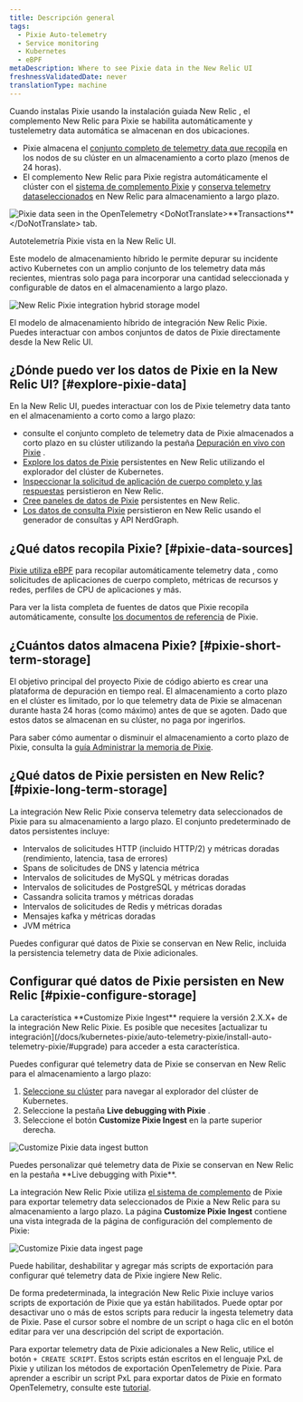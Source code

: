 ```yaml
---
title: Descripción general
tags:
  - Pixie Auto-telemetry
  - Service monitoring
  - Kubernetes
  - eBPF
metaDescription: Where to see Pixie data in the New Relic UI
freshnessValidatedDate: never
translationType: machine
---
```






Cuando instalas Pixie usando la instalación guiada New Relic , el complemento New Relic para Pixie se habilita automáticamente y tustelemetry data automática se almacenan en dos ubicaciones.

* Pixie almacena el [conjunto completo de telemetry data que recopila](#pixie-data-sources) en los nodos de su clúster en un almacenamiento a corto plazo (menos de 24 horas).
* El complemento New Relic para Pixie registra automáticamente el clúster con el [sistema de complemento Pixie](https://docs.px.dev/reference/plugins/plugin-system/) y [conserva telemetry dataseleccionados](#pixie-long-term-storage) en New Relic para almacenamiento a largo plazo.

<img
  title="The UI of New Relic pulls data from data seen in the OpenTelemetry <DoNotTranslate>**Transactions**</DoNotTranslate> tab. "
  alt="Pixie data seen in the OpenTelemetry <DoNotTranslate>**Transactions**</DoNotTranslate> tab. "
  src={pixieServiceOtelTransactions}
/>

<figcaption>
  Autotelemetría Pixie vista en la New Relic UI.
</figcaption>

Este modelo de almacenamiento híbrido le permite depurar su incidente activo Kubernetes con un amplio conjunto de los telemetry data más recientes, mientras solo paga para incorporar una cantidad seleccionada y configurable de datos en el almacenamiento a largo plazo.

<img
  title="The New Relic Pixie integration hybrid storage model"
  alt="New Relic Pixie integration hybrid storage model"
  src={pixieIntegrationHybridStorage}
/>

<figcaption>
  El modelo de almacenamiento híbrido de integración New Relic Pixie. Puedes interactuar con ambos conjuntos de datos de Pixie directamente desde la New Relic UI.
</figcaption>

## ¿Dónde puedo ver los datos de Pixie en la New Relic UI? [#explore-pixie-data]

En la New Relic UI, puedes interactuar con los de Pixie telemetry data tanto en el almacenamiento a corto como a largo plazo:

* consulte el conjunto completo de telemetry data de Pixie almacenados a corto plazo en su clúster utilizando la pestaña [Depuración en vivo con Pixie](/docs/kubernetes-pixie/auto-telemetry-pixie/understand-use-data/live-debugging-with-pixie) .
* [Explore los datos de Pixie](/docs/kubernetes-pixie/auto-telemetry-pixie/understand-use-data/explore-pixie-data) persistentes en New Relic utilizando el explorador del clúster de Kubernetes.
* [Inspeccionar la solicitud de aplicación de cuerpo completo y las respuestas](/docs/kubernetes-pixie/auto-telemetry-pixie/understand-use-data/pixie-entities) persistieron en New Relic.
* [Cree paneles de datos de Pixie](/docs/kubernetes-pixie/auto-telemetry-pixie/understand-use-data/dashboard-pixie-data) persistentes en New Relic.
* [Los datos de consulta Pixie](/docs/kubernetes-pixie/auto-telemetry-pixie/understand-use-data/query-pixie-data) persistieron en New Relic usando el generador de consultas y API NerdGraph.

## ¿Qué datos recopila Pixie? [#pixie-data-sources]

[Pixie utiliza eBPF](https://docs.px.dev/about-pixie/pixie-ebpf/) para recopilar automáticamente telemetry data , como solicitudes de aplicaciones de cuerpo completo, métricas de recursos y redes, perfiles de CPU de aplicaciones y más.

Para ver la lista completa de fuentes de datos que Pixie recopila automáticamente, consulte [los documentos de referencia](https://docs.px.dev/about-pixie/data-sources/) de Pixie.

## ¿Cuántos datos almacena Pixie? [#pixie-short-term-storage]

El objetivo principal del proyecto Pixie de código abierto es crear una plataforma de depuración en tiempo real. El almacenamiento a corto plazo en el clúster es limitado, por lo que telemetry data de Pixie se almacenan durante hasta 24 horas (como máximo) antes de que se agoten. Dado que estos datos se almacenan en su clúster, no paga por ingerirlos.

Para saber cómo aumentar o disminuir el almacenamiento a corto plazo de Pixie, consulta la [guía Administrar la memoria de Pixie](/docs/kubernetes-pixie/auto-telemetry-pixie/advanced-configuration/manage-pixie-memory/).

## ¿Qué datos de Pixie persisten en New Relic? [#pixie-long-term-storage]

La integración New Relic Pixie conserva telemetry data seleccionados de Pixie para su almacenamiento a largo plazo. El conjunto predeterminado de datos persistentes incluye:

* Intervalos de solicitudes HTTP (incluido HTTP/2) y métricas doradas (rendimiento, latencia, tasa de errores)
* Spans de solicitudes de DNS y latencia métrica
* Intervalos de solicitudes de MySQL y métricas doradas
* Intervalos de solicitudes de PostgreSQL y métricas doradas
* Cassandra solicita tramos y métricas doradas
* Intervalos de solicitudes de Redis y métricas doradas
* Mensajes kafka y métricas doradas
* JVM métrica

Puedes configurar qué datos de Pixie se conservan en New Relic, incluida la persistencia telemetry data de Pixie adicionales.

## Configurar qué datos de Pixie persisten en New Relic [#pixie-configure-storage]

<Callout variant="important">
  La característica <DoNotTranslate>**Customize Pixie Ingest**</DoNotTranslate> requiere la versión 2.X.X+ de la integración New Relic Pixie. Es posible que necesites [actualizar tu integración](/docs/kubernetes-pixie/auto-telemetry-pixie/install-auto-telemetry-pixie/#upgrade) para acceder a esta característica.
</Callout>

Puedes configurar qué telemetry data de Pixie se conservan en New Relic para el almacenamiento a largo plazo:

1. [Seleccione su clúster](https://one.newrelic.com/kubernetes-cluster-explorer) para navegar al explorador del clúster de Kubernetes.
2. Seleccione la pestaña <DoNotTranslate>**Live debugging with Pixie**</DoNotTranslate> .
3. Seleccione el botón <DoNotTranslate>**Customize Pixie Ingest**</DoNotTranslate> en la parte superior derecha.

<img
  title="Customize Pixie data ingest button"
  alt="Customize Pixie data ingest button"
  src={pixieCustomizeIngestButton}
/>

<figcaption>
  Puedes personalizar qué telemetry data de Pixie se conservan en New Relic en la pestaña <DoNotTranslate>**Live debugging with Pixie**</DoNotTranslate>.
</figcaption>

La integración New Relic Pixie utiliza [el sistema de complemento](https://docs.px.dev/reference/plugins/plugin-system/) de Pixie para exportar telemetry data seleccionados de Pixie a New Relic para su almacenamiento a largo plazo. La página <DoNotTranslate>**Customize Pixie Ingest**</DoNotTranslate> contiene una vista integrada de la página de configuración del complemento de Pixie:

<img
  title="Customize Pixie data ingest page"
  alt="Customize Pixie data ingest page"
  src={pixieCustomizeIngest}
/>

<figcaption>
  Puede habilitar, deshabilitar y agregar más scripts de exportación para configurar qué telemetry data de Pixie ingiere New Relic.
</figcaption>

De forma predeterminada, la integración New Relic Pixie incluye varios scripts de exportación de Pixie que ya están habilitados. Puede optar por desactivar uno o más de estos scripts para reducir la ingesta telemetry data de Pixie. Pase el cursor sobre el nombre de un script o haga clic en el botón editar para ver una descripción del script de exportación.

Para exportar telemetry data de Pixie adicionales a New Relic, utilice el botón `+ CREATE SCRIPT`. Estos scripts están escritos en el lenguaje PxL de Pixie y utilizan los métodos de exportación OpenTelemetry de Pixie. Para aprender a escribir un script PxL para exportar datos de Pixie en formato OpenTelemetry, consulte este [tutorial](https://docs.px.dev/tutorials/integrations/otel/).